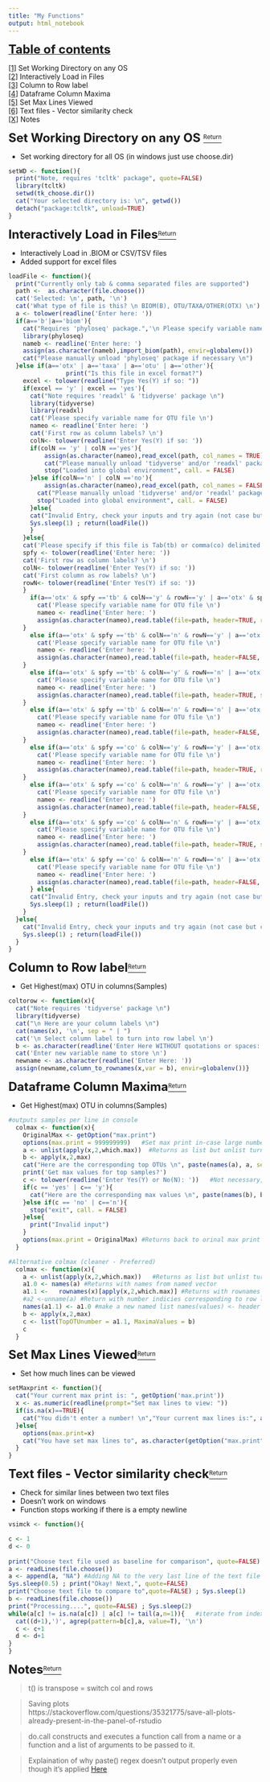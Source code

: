 ```yaml
---
title: "My Functions"
output: html_notebook
---
```


<p id="0"><u><font size="5"><b>Table of contents</b></font></u></p>  
<a href="#1">[1]</a> Set Working Directory on any OS  
<a href="#2">[2]</a> Interactively Load in Files   
<a href="#3">[3]</a> Column to Row label  
<a href="#4">[4]</a> Dataframe Column Maxima  
<a href="#5">[5]</a> Set Max Lines Viewed  
<a href="#5">[6]</a> Text files - Vector similarity check  
<a href="#x">[X]</a> Notes  

<p id="1"><b><font size="5">Set Working Directory on any OS </b></font><a href="#0"><sup>Return</sup></a></p>
* Set working directory for all OS (in windows just use choose.dir)
```r
setWD <- function(){
  print("Note, requires 'tcltk' package", quote=FALSE)
  library(tcltk)
  setwd(tk_choose.dir())
  cat("Your selected directory is: \n", getwd())
  detach("package:tcltk", unload=TRUE)
}
```


<p id="2"><b><font size="5">Interactively Load in Files</b></font><a href="#0"><sup>Return</sup></a></p>
* Interactively Load in .BIOM or CSV/TSV files
* Added support for excel files
```r
loadFile <- function(){
  print("Currently only tab & comma separated files are supported")
  path <-  as.character(file.choose())
  cat('Selected: \n', path, '\n')
  cat('What type of file is this? \n BIOM(B), OTU/TAXA/OTHER(OTX) \n') #print() doesn't work with regex "\n", used cat() instead
  a <- tolower(readline('Enter here: '))
  if(a=='b'|a=='biom'){
    cat("Requires 'phyloseq' package.",'\n Please specify variable name for BIOM file \n')
    library(phyloseq)
    nameb <- readline('Enter here: ')
    assign(as.character(nameb),import_biom(path), envir=globalenv())
    cat("Please manually unload 'phyloseq' package if necessary \n")
  }else if(a=='otx' | a=='taxa' | a=='otu' | a=='other'){
                print("Is this file in excel format?")
    excel <- tolower(readline("Type Yes(Y) if so: "))
    if(excel == 'y' | excel == 'yes'){
      cat("Note requires 'readxl' & 'tidyverse' package \n")
      library(tidyverse)
      library(readxl)
      cat('Please specify variable name for OTU file \n')
      nameo <- readline('Enter here: ')
      cat('First row as column labels? \n')
      colN<- tolower(readline('Enter Yes(Y) if so: '))
      if(colN == 'y' | colN =='yes'){
          assign(as.character(nameo),read_excel(path, col_names = TRUE), envir=globalenv())
          cat("Please manually unload 'tidyverse' and/or 'readxl' packages if necessary \n")
          stop("Loaded into global environment", call. = FALSE)
      }else if(colN=='n' | colN =='no'){
          assign(as.character(nameo),read_excel(path, col_names = FALSE), envir=globalenv())
        cat("Please manually unload 'tidyverse' and/or 'readxl' packages if necessary \n")
        stop("Loaded into global environment", call. = FALSE)
      }else{
      cat("Invalid Entry, check your inputs and try again (not case but character sensitive)")
      Sys.sleep(1) ; return(loadFile())
      }
    }else{
    cat('Please specify if this file is Tab(tb) or comma(co) delimited \n')
    spfy <- tolower(readline('Enter here: '))
    cat('First row as column labels? \n')
    colN<- tolower(readline('Enter Yes(Y) if so: '))
    cat('First column as row labels? \n')
    rowN<- tolower(readline('Enter Yes(Y) if so: '))
    }
      if(a=='otx' & spfy =='tb' & colN=='y' & rowN=='y' | a=='otx' & spfy =='tb' & colN=='yes' & rowN=='y' | a=='otx' & spfy =='tb' & colN=='y' & rowN=='yes' | a=='otx' & spfy =='tb' & colN=='yes' & rowN=='yes'){
        cat('Please specify variable name for OTU file \n')
        nameo <- readline('Enter here: ')
        assign(as.character(nameo),read.table(file=path, header=TRUE, row.names=1, sep="\t"), envir=globalenv())
    } 
      else if(a=='otx' & spfy =='tb' & colN=='n' & rowN=='y' | a=='otx' & spfy =='tb' & colN=='no' & rowN=='y' | a=='otx' & spfy =='tb' & colN=='n' & rowN=='yes' | a=='otx' & spfy =='tb' & colN=='no' & rowN=='yes'){
        cat('Please specify variable name for OTU file \n')
        nameo <- readline('Enter here: ')
        assign(as.character(nameo),read.table(file=path, header=FALSE, row.names=1, sep="\t"), envir=globalenv())
    }
      else if(a=='otx' & spfy =='tb' & colN=='y' & rowN=='n' | a=='otx' & spfy =='tb' & colN=='yes' & rowN=='n' | a=='otx' & spfy =='tb' & colN=='y' & rowN=='no' | a=='otx' & spfy =='tb' & colN=='yes' & rowN=='no'){
        cat('Please specify variable name for OTU file \n')
        nameo <- readline('Enter here: ')
        assign(as.character(nameo),read.table(file=path, header=TRUE, sep="\t"), envir=globalenv())
    }
      else if(a=='otx' & spfy =='tb' & colN=='n' & rowN=='n' | a=='otx' & spfy =='tb' & colN=='no' & rowN=='n' | a=='otx' & spfy =='tb' & colN=='n' & rowN=='no' | a=='otx' & spfy =='tb' & colN=='no' & rowN=='no'){
        cat('Please specify variable name for OTU file \n')
        nameo <- readline('Enter here: ')
        assign(as.character(nameo),read.table(file=path, header=FALSE, sep="\t"), envir=globalenv())
    } 
      else if(a=='otx' & spfy =='co' & colN=='y' & rowN=='y' | a=='otx' & spfy =='co' & colN=='yes' & rowN=='y' | a=='otx' & spfy =='co' & colN=='y' & rowN=='yes' | a=='otx' & spfy =='co' & colN=='yes' & rowN=='yes'){
        cat('Please specify variable name for OTU file \n')
        nameo <- readline('Enter here: ')
        assign(as.character(nameo),read.table(file=path, header=TRUE, row.names=1, sep=","), envir=globalenv())
    }
      else if(a=='otx' & spfy =='co' & colN=='n' & rowN=='y' | a=='otx' & spfy =='co' & colN=='no' & rowN=='y' | a=='otx' & spfy =='co' & colN=='n' & rowN=='yes' | a=='otx' & spfy =='co' & colN=='no' & rowN=='yes'){
        cat('Please specify variable name for OTU file \n')
        nameo <- readline('Enter here: ')
        assign(as.character(nameo),read.table(file=path, header=FALSE, row.names=1, sep=","), envir=globalenv())
    }
      else if(a=='otx' & spfy =='co' & colN=='n' & rowN=='y' | a=='otx' & spfy =='co' & colN=='no' & rowN=='y' | a=='otx' & spfy =='co' & colN=='n' & rowN=='yes' | a=='otx' & spfy =='co' & colN=='no' & rowN=='yes'){
        cat('Please specify variable name for OTU file \n')
        nameo <- readline('Enter here: ')
        assign(as.character(nameo),read.table(file=path, header=TRUE, sep=","), envir=globalenv())
    }
      else if(a=='otx' & spfy =='co' & colN=='n' & rowN=='n' | a=='otx' & spfy =='co' & colN=='no' & rowN=='n' | a=='otx' & spfy =='co' & colN=='n' & rowN=='no' | a=='otx' & spfy =='co' & colN=='no' & rowN=='no'){
        cat('Please specify variable name for OTU file \n')
        nameo <- readline('Enter here: ')
        assign(as.character(nameo),read.table(file=path, header=FALSE, sep=","), envir=globalenv())
      } else{
      cat("Invalid Entry, check your inputs and try again (not case but character sensitive)")
      Sys.sleep(1) ; return(loadFile())
    }
  }else{ 
    cat("Invalid Entry, check your inputs and try again (not case but character sensitive)")
    Sys.sleep(1) ; return(loadFile())
  }
}
```

<p id="3"><b><font size="5">Column to Row label</b></font><a href="#0"><sup>Return</sup></a></p>
* Get Highest(max) OTU in columns(Samples)
```r
coltorow <- function(x){
  cat("Note requires 'tidyverse' package \n")
  library(tidyverse)
  cat("\n Here are your column labels \n")
  cat(names(x), '\n', sep = " | ")
  cat('\n Select column label to turn into row label \n')
  b <- as.character(readline('Enter Here WITHOUT quotations or spaces: '))
  cat('Enter new variable name to store \n')
  newname <- as.character(readline('Enter Here: '))
  assign(newname,column_to_rownames(x,var = b), envir=globalenv())}
```

<p id="4"><b><font size="5">Dataframe Column Maxima</b></font><a href="#0"><sup>Return</sup></a></p>
* Get Highest(max) OTU in columns(Samples)

```r
#outputs samples per line in console
  colmax <- function(x){
    OriginalMax <- getOption("max.print")
    options(max.print = 999999999)   #Set max print in-case large number of OTUs in dataset
    a <- unlist(apply(x,2,which.max))  #Returns as list but unlist turns into vector
    b <- apply(x,2,max)
    cat("Here are the corresponding top OTUs \n", paste(names(a), a, sep=": ", collapse='\n'), '\n')
    print('Get max values for top samples?')
    c <- tolower(readline('Enter Yes(Y) or No(N): '))   #Not necessary, can remove the no (else if and else)
    if(c == 'yes' | c== 'y'){
      cat("Here are the corresponding max values \n", paste(names(b), b, sep=": ", collapse='\n'), '\n')
    }else if(c == 'no' | c=='n'){
      stop("exit", call. = FALSE)
    }else{
      print("Invalid input")
    }
    options(max.print = OriginalMax) #Returns back to orinal max print
  }
```
```r
#Alternative colmax (cleaner - Preferred)
  colmax <- function(x){
    a <- unlist(apply(x,2,which.max))   #Returns as list but unlist turns into vector, also returns row indicies of max OTU as values
    a1.0 <- names(a) #Returns with names from named vector 
    a1.1 <-   rownames(x)[apply(x,2,which.max)] #Returns with rownames of indicies instead of numbers
    #a2 <-unname(a) #Return with number indicies corresponding to row labels
    names(a1.1) <- a1.0 #make a new named list names(values) <- header names 
    b <- apply(x,2,max)
    c <- list(TopOTUnumber = a1.1, MaximaValues = b)                              #R doesn't like returning 2 results in a function, therefore need to put into a list
    c
  }  
```


<p id="5"><b><font size="5">Set Max Lines Viewed</b></font><a href="#0"><sup>Return</sup></a></p>
* Set how much lines can be viewed

```r
setMaxprint <- function(){
  cat("Your current max print is: ", getOption('max.print'))
  x <- as.numeric(readline(prompt="Set max lines to view: "))
  if(is.na(x)==TRUE){
    cat("You didn't enter a number! \n","Your current max lines is:", as.character(getOption("max.print")), "\n")
  }else{
    options(max.print=x)
    cat("You have set max lines to", as.character(getOption("max.print")))
  }
}
```

<p id="6"><b><font size="5">Text files - Vector similarity check</b></font><a href="#0"><sup>Return</sup></a></p>
* Check for similar lines between two text files
* Doesn't work on windows
* Function stops working if there is a empty newline

```r
vsimck <- function(){

c <- 1
d <- 0    
  
print("Choose text file used as baseline for comparison", quote=FALSE) ; Sys.sleep(1)
a <- readLines(file.choose())
a <- append(a, "NA") #Adding NA to the very last line of the text file will end script once it reaches end b/c of condiditonal
Sys.sleep(0.5) ; print("Okay! Next,", quote=FALSE)
print("Choose text file to compare to",quote=FALSE) ; Sys.sleep(1)
b <- readLines(file.choose())
print("Processing....", quote=FALSE) ; Sys.sleep(2) 
while(a[c] != is.na(a[c]) | a[c] != tail(a,n=1)){   #iterate from index  1(c) of vector         input(a) until end of input tail(a,n=1) 
  cat((d+1),')', agrep(pattern=b[c],a, value=T), '\n') 
  c <- c+1
  d <- d+1
}
}
```

  

<p id="x"><b><font size="5">Notes</b></font><a href="#0"><sup>Return</sup></a></p>
> t() is transpose = switch col and rows

> Saving plots  
https://stackoverflow.com/questions/35321775/save-all-plots-already-present-in-the-panel-of-rstudio

> do.call constructs and executes a function call from a name or a function and a list of arguments to be passed to it.

> Explaination of why paste() regex doesn't output properly even though it's applied [Here](https://stackoverflow.com/questions/32427152/r-use-tab-as-part-of-seperator)
